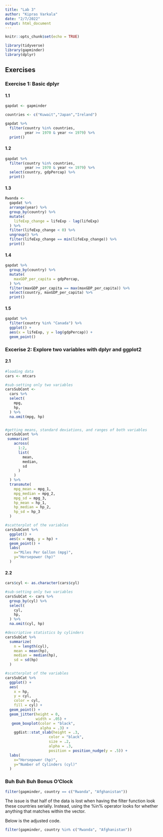 ```yaml
---
title: "Lab 3"
author: "Kipras Varkala"
date: "2/7/2022"
output: html_document
---
```


```r
knitr::opts_chunk$set(echo = TRUE)

library(tidyverse)
library(gapminder)
library(dplyr)
```

## Exercises

### Exercise 1: Basic dplyr

#### 1.1

```r
gapdat <- gapminder

countries <- c("Kuwait","Japan","Ireland")

gapdat %>%
  filter(country %in% countries, 
         year >= 1970 & year <= 1979) %>%
  print()
```

#### 1.2

```r
gapdat %>%
  filter(country %in% countries, 
         year >= 1970 & year <= 1979) %>%
  select(country, gdpPercap) %>%
  print()
```

#### 1.3

```r
Rwanda <-  
  gapdat %>%
  arrange(year) %>%
  group_by(country) %>%
  mutate(
    lifeExp_change = lifeExp - lag(lifeExp)
  ) %>%
  filter(lifeExp_change < 0) %>%
  ungroup() %>%
  filter(lifeExp_change == min(lifeExp_change)) %>%
  print()
```

#### 1.4

```r
gapdat %>%
  group_by(country) %>%
  mutate(
    maxGDP_per_capita = gdpPercap,
  ) %>%
  filter(maxGDP_per_capita == max(maxGDP_per_capita)) %>%
  select(country, maxGDP_per_capita) %>%
  print()
```

#### 1.5

```r
gapdat %>%
  filter(country %in% "Canada") %>%
  ggplot() +
  aes(x = lifeExp, y = log(gdpPercap)) + 
  geom_point() 
```

### Excerise 2: Explore two variables with dplyr and ggplot2

#### 2.1

```r
#loading data
cars <- mtcars

#sub-setting only two variables
carsSubCont <- 
  cars %>%
  select(
    mpg,
    hp,
  ) %>%
  na.omit(mpg, hp)


#getting means, standard deviations, and ranges of both variables
carsSubCont %>%
 summarize(
    across(
      1:2,
      list(
        mean,
        median,
        sd
      )
    )
  ) %>%
  transmute(
    mpg_mean = mpg_1,
    mpg_median = mpg_2,
    mpg_sd = mpg_3,
    hp_mean = hp_1,
    hp_median = hp_2,
    hp_sd = hp_3
  )

#scatterplot of the variables
carsSubCont %>%
  ggplot() +
  aes(x = mpg, y = hp) + 
  geom_point() +
  labs(
    x="Miles Per Gallon (mpg)", 
    y="Horsepower (hp)"
  )
```

#### 2.2

```r
cars$cyl <- as.character(cars$cyl)

#sub-setting only two variables
carsSubCat <- cars %>% 
  group_by(cyl) %>%
  select(
    cyl,
    hp,
  ) %>%
  na.omit(cyl, hp)

#descriptive statistics by cylinders
carsSubCat %>%
  summarize(
    n = length(cyl),
    mean = mean(hp),
    median = median(hp),
    sd = sd(hp)
  ) 

#scatterplot of the variables
carsSubCat %>%
  ggplot() +
  aes(
    x = hp, 
    y = cyl, 
    color = cyl,
    fill = cyl) + 
  geom_point() +
  geom_jitter(height = 0,
              width = .05) +
   geom_boxplot(color = "black",
                alpha = .3) +
    ggdist::stat_slab(height = .3,
                    color = "black",
                    size = .2,
                    alpha = .3,
                    position = position_nudge(y = .5)) +
  labs(
    x="Horsepower (hp)", 
    y="Number of Cylinders (cyl)"
  )
```

### Buh Buh Buh Bonus O'Clock

```r
filter(gapminder, country == c("Rwanda", "Afghanistan"))
```

The issue is that half of the data is lost when having the filter function look these countries serially. Instead,
using the %in% operator looks for whether anything that matches within the vector. 

Below is the adjusted code.

```r
filter(gapminder, country %in% c("Rwanda", "Afghanistan"))
```
